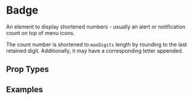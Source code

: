 
# Badge

An element to display shortened numbers - usually an alert or notification count on top of menu icons.

The count number is shortened to `maxDigits` length by rounding to the last retained digit. Additionally, it may have a corresponding letter appended.

## Prop Types

<PropsTable component={Badge} />

## Examples
<CodeExample>
  <Badge count={1} />
</CodeExample>

<CodeExample desc='Badge for a number of 1000'>
  <Badge count={1000} />
</CodeExample>

<CodeExample desc='Badge for a number of 1234567'>
  <Badge count={1234567} />
</CodeExample>

<CodeExample desc='Badge for 1234567 with max one digit'>
  <Badge count={1234567} maxDigits={1} />
</CodeExample>

<CodeExample desc='Custom Badge style'>
  <View className='padding-small radius bg-shade'>
    <Icon name='bs/chat-dots' className='font-largest' />
    <Badge count={5} className='bg-secondary position-top-right margin-smallest' />
  </View>
</CodeExample>
